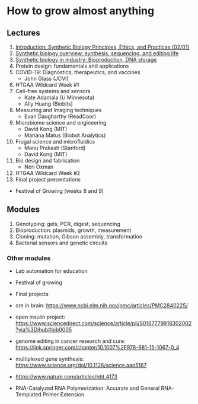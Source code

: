 # How to grow almost anything

## Lectures
1. [Introduction: Synthetic Biology Principles, Ethics, and Practices (02/01)](./l1)
2. [Synthetic biology overview: synthesis, sequencing, and editing life](./l2)
3. [Synthetic biology in industry: Bioproduction, DNA storage](./l3)
4. Protein design: fundamentals and applications
5. COVID-19: Diagnostics, therapeutics, and vaccines
    - John Glass (JCVI)
6. HTGAA Wildcard Week #1
7. Cell-free systems and sensors
    - Kate Adamala (U Minnesota)
    - Ally Huang (Biobits)
8. Measuring and imaging techniques
    - Evan Daugharthy (ReadCoor)
9. Microbiome science and engineering
    - David Kong (MIT)
    - Mariana Matus (Biobot Analytics)
10. Frugal science and microfluidics
    - Manu Prakash (Stanford)
    - David Kong (MIT)
11. Bio design and fabrication
    - Neri Oxman
12. HTGAA Wildcard Week #2
13. Final project presentations

- Festival of Growing (weeks 8 and 9)

## Modules
1. Genotyping: gels, PCR, digest, sequencing
2. Bioproduction: plasmids, growth, measurement
3. Cloning: mutation, Gibson assembly, transformation
4. Bacterial sensors and genetic circuits

### Other modules
- Lab automation for education
- Festival of growing
- Final projects

- cre in brain: https://www.ncbi.nlm.nih.gov/pmc/articles/PMC2840225/
- open insulin project: https://www.sciencedirect.com/science/article/pii/S0167779918302002?via%3Dihub#bib0005
- genome editing in cancer research and cure: https://link.springer.com/chapter/10.1007%2F978-981-15-1067-0_4
- multiplexed gene synthesis: https://www.science.org/doi/10.1126/science.aao5167
- https://www.nature.com/articles/nbt.4173
- RNA-Catalyzed RNA Polymerization: Accurate and General RNA-Templated Primer Extension